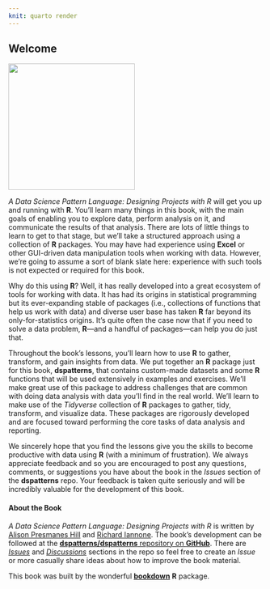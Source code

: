 ```yaml
--- 
knit: quarto render
---
```


## Welcome {.unnumbered}

<img src="images/cover.png" width="250">

*A Data Science Pattern Language: Designing Projects with R* will get you up and running with **R**. You'll learn many things in this book, with the main goals of enabling you to explore data, perform analysis on it, and communicate the results of that analysis. There are lots of little things to learn to get to that stage, but we'll take a structured approach using a collection of **R** packages. You may have had experience using **Excel** or other GUI-driven data manipulation tools when working with data. However, we're going to assume a sort of blank slate here: experience with such tools is not expected or required for this book.

Why do this using **R**? Well, it has really developed into a great ecosystem of tools for working with data. It has had its origins in statistical programming but its ever-expanding stable of packages (i.e., collections of functions that help us work with data) and diverse user base has taken **R** far beyond its only-for-statistics origins. It's quite often the case now that if you need to solve a data problem, **R**&mdash;and a handful of packages&mdash;can help you do just that.

Throughout the book's lessons, you'll learn how to use **R** to gather, transform, and gain insights from data. We put together an **R** package just for this book, **dspatterns**, that contains custom-made datasets and some **R** functions that will be used extensively in examples and exercises. We'll make great use of this package to address challenges that are common with doing data analysis with data you'll find in the real world. We'll learn to make use of the *Tidyverse* collection of **R** packages to gather, tidy, transform, and visualize data. These packages are rigorously developed and are focused toward performing the core tasks of data analysis and reporting. 

We sincerely hope that you find the lessons give you the skills to become productive with data using **R** (with a minimum of frustration). We always appreciate feedback and so you are encouraged to post any questions, comments, or suggestions you have about the book in the *Issues* section of the **dspatterns** repo. Your feedback is taken quite seriously and will be incredibly valuable for the development of this book.

#### About the Book {-}

*A Data Science Pattern Language: Designing Projects with R* is written by [Alison Presmanes Hill](https://github.com/apreshill) and [Richard Iannone](https://github.com/rich-iannone). The book's development can be followed at the [**dspatterns/dspatterns** repository on **GitHub**](https://github.com/dspatterns/dspatterns). There are [*Issues*](https://github.com/dspatterns/dspatterns/issues) and [*Discussions*](https://github.com/dspatterns/dspatterns/discussions) sections in the repo so feel free to create an *Issue* or more casually share ideas about how to improve the book material.

This book was built by the wonderful [**bookdown**](https://bookdown.org) **R** package.

